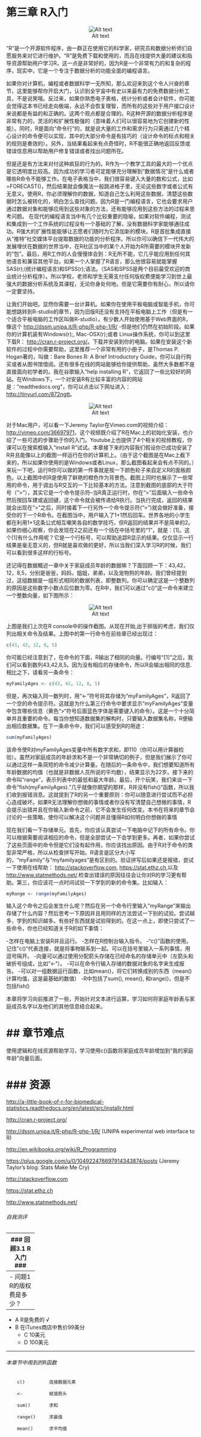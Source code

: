 # 第三章 R入门
<center>![Alt text](./img/Chap3_01.jpg)</center>
“R”是一个开源软件程序，由一群正在使用它的科学家，研究员和数据分析师们自愿服务来对它进行维护。“R”是免费下载和使用的，而且在线提供大量的建议和指导资源帮助用户学习R，这一点是非常好的，因为R是一个非常有力的和复杂的程序，现实中，它是一个专注于数据分析的功能全面的编程语言。


如果你对计算机，编程或者数据科学一无所知，那么欢迎来到这个令人兴奋的章节，这里能够帮你开启大门，认识到全宇宙中有史以来最有力的免费数据分析工具，不是说笑哦。反过来，如果你熟悉电子表格，统计分析或者会计软件，你可能会觉得这本书已经走向极端，永远不会恢复理智，而所有的这些对于用户接口设计来说都是有益的和正确的。这两个观点都是合理的。R这种开源的数据分析程序是非常有力的，灵活的和扩展性极强的（意味着人们可以很容易地为它创建新的性能）。同时，R是面向“命令行”的，就是说大量的工作和需求行为只需通过几个精心设计的命令便可以实现，其中的大部分命令是有技巧的（设计命令的标点和相关的规则是奏效的）。另外，当结果看起来有点奇怪时，R不能很正确地返回反馈或错误信息用以帮助用户修复错误或者找出问题所在。

但是还是有方法来对付这种疯狂的行为的。R作为一个教学工具的最大的一个优点是它透明度比较高。因为成功的学习者可定能够充分理解到“数据情况”是什么或者哪些R命令不能够工作。在电子表格当中，我们很容易键入大量的数和公式，比如 =FORECAST()，然后结果就会像魔法一般跳进格子里，无论这些数字或者公式有无意义。使用R，你必须理解你的数据，知道自己怎么利用这些数据，清楚这些数据时怎么被转化的，明白怎么查找问题。因为R是一门编程语言，它也会要求用户通过数据对象和能够应用到这些对象的方法，还有能够应用到这些方法的过程来思考问题。
在现代的编程语言当中有几个比较重要的隐喻，如果对软件编程，测试和集成到一个工作系统的过程没有一个基础的了解，没有数据科学家能够通往成功。R强大的扩展性能能够让志愿者们随时为它添加新的模块。R是首批集成直接从“推特”社交媒体平台提取数据的功能的分析程序。所以你可以确信下一代伟大的发展埋伏在数据的世界当中，在R社区当中的某个人开始为R所需要的模块开发新的“包”。最后，用R工作的人会慢慢体会到：R无所不能，它几乎能应用到任何其他语言和兼容其他平台。如果一个人掌握了R语言，那么他很容易就能掌握SAS(r);(统计编程语言)和SPSS(r);语法。（SAS和SPSS是两个目前最受欢迎的商业统计分析程序）。所以学校，老师和学生无需支付任何版权费便能学习到世上最强大的数据分析系统及其课程，无论你身处何地。但是它需要你有耐心，所以请你一定要坚持。

让我们开始吧。显然你需要一台计算机。如果你在使用平板电脑或智能手机，你可能想跳转到R-studio的章节，因为旧版R还没有支持在平板电脑上工作（但是有一个适合平板电脑的工作区叫做R-studio）。有少数人开始使用基于Web界面的R，像这个 <a href="http://dssm.unipa.it/R-php/R-php-1/R/" title="http://dssm.unipa.it/R-php/R-php-1/R/">http://dssm.unipa.it/R-php/R-php-1/R/</a> -但是他们仍然在初始阶段。如果你的计算机装有Windows(r);, Mac-OSX(r);或者 Linux操作系统，你可以到这里下载R： <a href="http://cran.r-project.org/" title="http://cran.r-project.org/">http://cran.r-project.org/</a>。下载并安装到你的电脑。如果在安装这个新软件的过程中你需要帮助，这里推荐一个非常有用的小册子，是Thomas P. Hogan著的，叫做：Bare Bones R: A Brief Introductory Guide，你可以自行购买或者从图书馆借阅。还有很多在线的网站能够给你提供帮助，虽然大多数都不是直接面向初学者的。我在谷歌输入“help installing R”，它返回了一些比较好的网站。在Windows下，一个对安装R有比较丰富的内容的网站是：&quot;readthedocs.org&quot;，你可以点击以下网址进入：<a href="http://tinyurl.com/872ngtt" title=" http://tinyurl.com/872ngtt"> http://tinyurl.com/872ngtt</a>。

<center>![Alt text](./img/Chap3_02.jpg)</center>

对于Mac用户，可以看一下Jeremy Taylor在Vimeo.com的视频介绍：<a href="http://vimeo.com/36697971" title="http://vimeo.com/36697971">http://vimeo.com/36697971</a>，这个视频既介绍了R在Mac上的初始化安装，也介绍了一些可选的步骤助于你的入门。Youtube上也提供了4个相关的视频教程，你课可以在搜索框输入“install R”试试。本章接下来的内容我们假设你已成功安装了R并且能像以上的截图一样运行在你的计算机上。（由于这个截图是在Mac上截下来的，所以如果你使用的是Windows或者Linux，那么截图看起来会有点不同的。）来玩一下吧，运行R你可以做的第一件事就是按一下颜色轮子来自定义R的面板颜色。以上截图中的R是使用了鲜艳的橙色作为背景色。截图上同时也展示了一些常用的命令，用于调出与R交互的一下比较基本的方法。注意到截图的底部的大于符号（“&gt;”），其实它是一个命令提示符&ndash;当R真正运行时，你在“&gt;”后面输入一些命令然后按回车建或返回键，这个命令就会被传递给R执行。当执行完成，返回的结果就会出现在“&gt;”之后，同时接着下一行另外一个命令提示符(“&gt;”)就会做好准备，接受你的下一个R命令。在截图当中，用户输入了1+1然后回车。世界各地的小学生都在利用1+1这条公式相互嘲笑各自的数学技巧，但R返回的结果并不是简单的2。如果你细心观察，你会发现在2之前还有一个括在中括号里的“1”，就是：[1]。这个[1]有什么作用呢？它是一个行标号，可以帮助追踪R显示的结果。仅仅显示一行结果是毫无意义的，但R就是喜欢做的更好，所以当我们深入学习R的时候，我们可以看到很多这样的行标号。



还记得在数据概述一章中关于家庭成员年龄的数据嘛？下面回顾一下：43,42，12，8,5，分别是爸爸，妈妈，姐姐，弟弟，以及宠物狗的年龄。我们曾经提到过，这组数据是一组形式相同的数据列表，即整数列。你可以确定这是一个整数列的原因是这些数字小数点后位数为零。在R中，我们可以通过"c()"这一命令来建立一个整数向量，如下图所示：

<center>![Alt text](./img/Chap3_03.jpg)</center>


上图是我们上次在R console中的操作截图。从现在开始,出于排版的考虑，我们仅列出相关命令及结果。上图中的第一行命令在前些章已经出现过：

```r
c(43, 42, 12, 8, 5)
```


你可能已经注意到了，在命令的下面，R输出了相同的向量。行编号“[1]”之后，我们可以看到数列43,42,8,5。因为没有相应的存储命令，所以R会输出相同的信息.相比之下，请看另一条命令：

```r
myFamilyAges <- c(43, 42, 12, 8, 5)
```


但是，再次输入同一数列时，用“<-”符号将其存储为“myFamilyAges”，R返回了一个空的命令提示符。这就是为什么第三行命令中要求显示“myFamilyAges”变量中包含哪些信息（黄色“>"符号后面蓝色字体是需要键入的命令）。这是一个十分简单并且重要的命令。每当你想知道数据集的解构时，只要输入数据集名称，R便输出相应数据集。在下一条命令中，我们可以感受到R的用途：


```r
sum(myFamilyAges)
```


该命令使R对myFamilyAges变量中所有数字求和，即110（你可以用计算器检验）。虽然对家庭成员的年龄求和不是一个非常确切的例子，但是我们展示了你可以通过这样一条简短的命令减少计算量。在随后的一条命令中，我们想要知道所有年龄数据的均值（也就是非数据人员所说的平均数），结果显示为22岁。接下来的命令叫“range”，表示列表中的最低和最大年龄。最后，开个玩笑，我们来谈一下命令"fish(myFamilyAges)."几乎就像你期望的那样，R并没有fish()"函数，所以我们收到报错消息。这就提到了R的另一个重要原则：你可以随意进行尝试而不必担心造成破坏。如果R无法理解你想做的事情或者你没有写清楚自己想做的事情，R会提示出错并且在你输入新命令之前，它不会发生任何改变。本书在将来的章节会讨论的一些策略，使你可以解决这个问题并且懂得R如何明白你想做的事情

现在我们看一下存储单元。首先，你应该认真尝试一下电脑中记下的所有命令。你可以根据需要阅读相应的命令，但是全部尝试一下会学到更多。再者，如果你尝试了这些页面中的命令但是它们没有起作用，你应该找出原因。由于R对于命令的类型非常严格，所以从检查拼写开始。R语言是区分大小写的，“myFamily”与“myfamilyages”是有区别的。验证拼写后如果还是报错，尝试一下使用在线帮助： [http://stackoverflow.com](http://stackoverflow.com), [https://stat.ethz.ch](https://stat.ethz.ch),以及[http://www.statmethods.net/](http://www.statmethods.net/).检查出错误的原因往往会让你对R的学习更有帮助。第三，你应该花一点时间试验一下学到的新的命令集。比如输入：


```r
myRange <- range(myFamilyAges)
```


输入这个命令之后会发生什么呢？然后在另一个命令行里输入"myRange"来输出存储了什么内容？然后思考一下原因并且用同样的方法尝试一下别的试验。尝试越多，学到的知识越多。有些好东西就是试验得到的。在这一点上，即使只尝试了一些命令，你也已经知道关于R的如下事情：

-怎样在电脑上安装R并且运行。
-怎样在R控制台输入指令。
-"c()"函数的使用。记住"c()"代表连接，就是将事物联系到一起。可以在括号里输入一系列事情，用逗号隔开。
-向量可以通过使用分配箭头存储在已经命名的存储单元中（左箭头和破折号组成，比如"<-"）。
-可以在命令行输入存储的数据对象的名字来生成报告。
-可以对一组数据运行函数，比如mean()，将它们转换成别的东西（mean()计算均值，这是最基础的数值）
-R中包括了sum(), mean(), 和range()，但是不包括fish()

本章将学习向前推进了一些，开始针对文本进行运算，学习如何将家庭年龄表与家庭成员名字以及他们的其他信息结合起来。

## 章节难点
========================================================

使用逻辑和在线资源帮助学习，学习使用c()函数将家庭成员年龄增加到“我的家庭年龄”向量后面。

### 资源
========================================================

[http://a-little-book-of-r-for-biomedical-statistics.readthedocs.org/en/latest/src/installr.html](http://a-little-book-of-r-for-biomedical-statistics.readthedocs.org/en/latest/src/installr.html)

[http://cran.r-project.org/](http://cran.r-project.org/)

[http://dssm.unipa.it/R-php/R-php-1/R/](http://dssm.unipa.it/R-php/R-php-1/R/) (UNIPA experimental web interface to R)

[http://en.wikibooks.org/wiki/R_Programming](http://en.wikibooks.org/wiki/R_Programming)

[https://plus.google.com/u/0/104922476697914343874/posts](https://plus.google.com/u/0/104922476697914343874/posts) (Jeremy Taylor’s blog: Stats Make Me Cry)

[http://stackoverflow.com](http://stackoverflow.com)

[https://stat.ethz.ch](https://stat.ethz.ch) 

[http://www.statmethods.net/](http://www.statmethods.net/)


###### 自我测评 ######

----------
### 回顾3.1 R入门 ###


----------
- 问题1 R的版权费是多少？
- 
  - A R是免费的  √
  - B 在iTunes商店中售价99美分  
	- C 10美元
	- D 100美元



----------
###### 本章节中用到的R函数 ######


		c()			连接数据元素

		<- 			赋值箭头

		sum() 		求和

		range()		求最值

		mean()		求平均值

